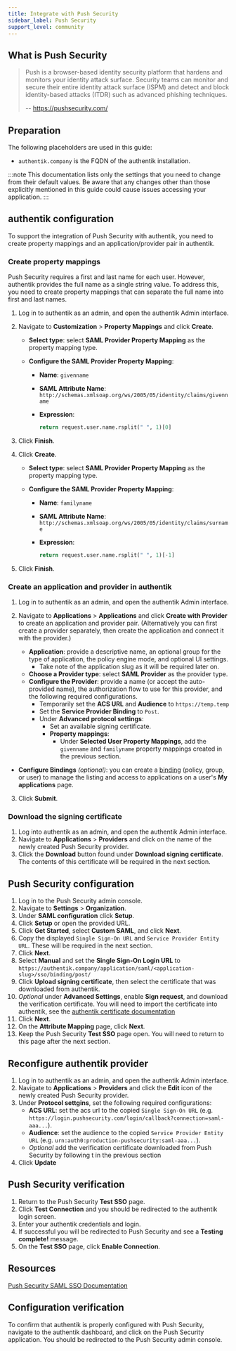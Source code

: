 ```yaml
---
title: Integrate with Push Security
sidebar_label: Push Security
support_level: community
---
```


## What is Push Security

> Push is a browser-based identity security platform that hardens and monitors your identity attack surface. Security teams can monitor and secure their entire identity attack surface (ISPM) and detect and block identity-based attacks (ITDR) such as advanced phishing techniques.
>
> -- https://pushsecurity.com/

## Preparation

The following placeholders are used in this guide:

- `authentik.company` is the FQDN of the authentik installation.

:::note
This documentation lists only the settings that you need to change from their default values. Be aware that any changes other than those explicitly mentioned in this guide could cause issues accessing your application.
:::

## authentik configuration

To support the integration of Push Security with authentik, you need to create property mappings and an application/provider pair in authentik.

### Create property mappings

Push Security requires a first and last name for each user. However, authentik provides the full name as a single string value. To address this, you need to create property mappings that can separate the full name into first and last names.

1. Log in to authentik as an admin, and open the authentik Admin interface.
2. Navigate to **Customization** > **Property Mappings** and click **Create**.

    - **Select type**: select **SAML Provider Property Mapping** as the property mapping type.
    - **Configure the SAML Provider Property Mapping**:

        - **Name**: `givenname`
        - **SAML Attribute Name**: `http://schemas.xmlsoap.org/ws/2005/05/identity/claims/givenname`
        - **Expression**:

            ```python
            return request.user.name.rsplit(" ", 1)[0]
            ```

3. Click **Finish**.
4. Click **Create**.

    - **Select type**: select **SAML Provider Property Mapping** as the property mapping type.
    - **Configure the SAML Provider Property Mapping**:

        - **Name**: `familyname`
        - **SAML Attribute Name**: `http://schemas.xmlsoap.org/ws/2005/05/identity/claims/surname`
        - **Expression**:

            ```python
            return request.user.name.rsplit(" ", 1)[-1]
            ```

5. Click **Finish**.

### Create an application and provider in authentik

1. Log in to authentik as an admin, and open the authentik Admin interface.
2. Navigate to **Applications** > **Applications** and click **Create with Provider** to create an application and provider pair. (Alternatively you can first create a provider separately, then create the application and connect it with the provider.)

    - **Application**: provide a descriptive name, an optional group for the type of application, the policy engine mode, and optional UI settings.
        - Take note of the application slug as it will be required later on.
    - **Choose a Provider type**: select **SAML Provider** as the provider type.
    - **Configure the Provider**: provide a name (or accept the auto-provided name), the authorization flow to use for this provider, and the following required configurations.
        - Temporarily set the **ACS URL** and **Audience** to `https://temp.temp`
        - Set the **Service Provider Binding** to `Post`.
        - Under **Advanced protocol settings**:
            - Set an available signing certificate.
            - **Property mappings**:
                - Under **Selected User Property Mappings**, add the `givenname` and `familyname` property mappings created in the previous section.

- **Configure Bindings** _(optional)_: you can create a [binding](/docs/add-secure-apps/flows-stages/bindings/) (policy, group, or user) to manage the listing and access to applications on a user's **My applications** page.

3. Click **Submit**.

### Download the signing certificate

1. Log into authentik as an admin, and open the authentik Admin interface.
2. Navigate to **Applications** > **Providers** and click on the name of the newly created Push Security provider.
3. Click the **Download** button found under **Download signing certificate**. The contents of this certificate will be required in the next section.

## Push Security configuration

1. Log in to the Push Security admin console.
2. Navigate to **Settings** > **Organization**.
3. Under **SAML configuration** click **Setup**.
4. Click **Setup** or open the provided URL.
5. Click **Get Started**, select **Custom SAML**, and click **Next**.
6. Copy the displayed `Single Sign-On URL` and `Service Provider Entity URL`. These will be required in the next section.
7. Click **Next**.
8. Select **Manual** and set the **Single Sign-On Login URL** to `https://authentik.company/application/saml/<application-slug>/sso/binding/post/`
9. Click **Upload signing certificate**, then select the certificate that was downloaded from authentik.
10. _Optional_ under **Advanced Settings**, enable **Sign request**, and download the verification certificate. You will need to import the certificate into authentik, see the [authentik certificate documentation](../../../docs/sys-mgmt/certificates#external-certificates)
11. Click **Next**.
12. On the **Attribute Mapping** page, click **Next**.
13. Keep the Push Security **Test SSO** page open. You will need to return to this page after the next section.

## Reconfigure authentik provider

1. Log in to authentik as an admin, and open the authentik Admin interface.
2. Navigate to **Applications** > **Providers** and click the **Edit** icon of the newly created Push Security provider.
3. Under **Protocol settgins**, set the following required configurations:
    - **ACS URL**: set the acs url to the copied `Single Sign-On URL` (e.g. `https://login.pushsecurity.com/login/callback?connection=saml-aaa...`).
    - **Audience**: set the audience to the copied `Service Provider Entity URL` (e.g. `urn:auth0:production-pushsecurity:saml-aaa...`).
    - _Optional_ add the verification certificate downloaded from Push Security by following t in the previous section
4. Click **Update**

## Push Security verification

1. Return to the Push Security **Test SSO** page.
2. Click **Test Connection** and you should be redirected to the authentik login screen.
3. Enter your authentik credentials and login.
4. If successful you will be redirected to Push Security and see a **Testing complete!** message.
5. On the **Test SSO** page, click **Enable Connection**.

## Resources

[Push Security SAML SSO Documentation](https://pushsecurity.com/help/10123#start)

## Configuration verification

To confirm that authentik is properly configured with Push Security, navigate to the authentik dashboard, and click on the Push Security application. You should be redirected to the Push Security admin console.
